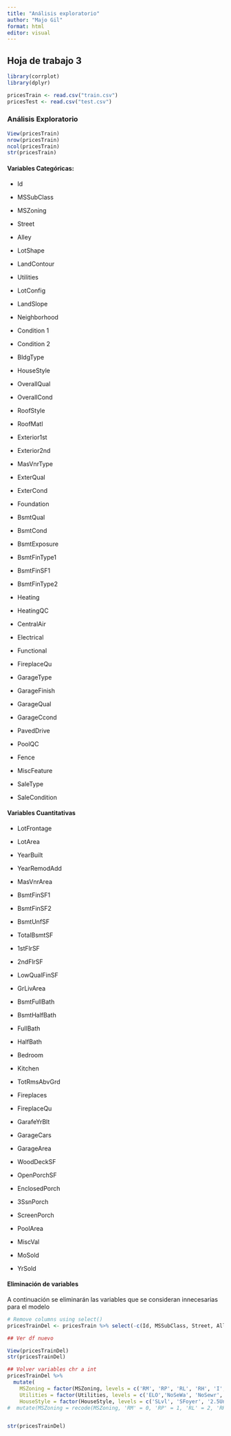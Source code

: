 ```yaml
---
title: "Análisis exploratorio"
author: "Majo Gil"
format: html
editor: visual
---
```


## Hoja de trabajo 3

```r

library(corrplot)
library(dplyr)

pricesTrain <- read.csv("train.csv")
pricesTest <- read.csv("test.csv")
```

### Análisis Exploratorio

```r

View(pricesTrain)
nrow(pricesTrain) 
ncol(pricesTrain) 
str(pricesTrain)
```

#### Variables Categóricas:

-   Id

-   MSSubClass

-   MSZoning

-   Street

-   Alley

-   LotShape

-   LandContour

-   Utilities

-   LotConfig

-   LandSlope

-   Neighborhood

-   Condition 1

-   Condition 2

-   BldgType

-   HouseStyle

-   OverallQual

-   OverallCond

-   RoofStyle

-   RoofMatl

-   Exterior1st

-   Exterior2nd

-   MasVnrType

-   ExterQual

-   ExterCond

-   Foundation

-   BsmtQual

-   BsmtCond

-   BsmtExposure

-   BsmtFinType1

-   BsmtFinSF1

-   BsmtFinType2

-   Heating

-   HeatingQC

-   CentralAir

-   Electrical

-   Functional

-   FireplaceQu

-   GarageType

-   GarageFinish

-   GarageQual

-   GarageCcond

-   PavedDrive

-   PoolQC

-   Fence

-   MiscFeature

-   SaleType

-   SaleCondition

#### Variables Cuantitativas

-   LotFrontage

-   LotArea

-   YearBuilt

-   YearRemodAdd

-   MasVnrArea

-   BsmtFinSF1

-   BsmtFinSF2

-   BsmtUnfSF

-   TotalBsmtSF

-   1stFlrSF

-   2ndFlrSF

-   LowQualFinSF

-   GrLivArea

-   BsmtFullBath

-   BsmtHalfBath

-   FullBath

-   HalfBath

-   Bedroom

-   Kitchen

-   TotRmsAbvGrd

-   Fireplaces

-   FireplaceQu

-   GarafeYrBlt

-   GarageCars

-   GarageArea

-   WoodDeckSF

-   OpenPorchSF

-   EnclosedPorch

-   3SsnPorch

-   ScreenPorch

-   PoolArea

-   MiscVal

-   MoSold

-   YrSold

#### Eliminación de variables 

A continuación se eliminarán las variables que se consideran innecesarias para el modelo

```r

# Remove columns using select()
pricesTrainDel <- pricesTrain %>% select(-c(Id, MSSubClass, Street, Alley, LotShape, LandContour, LotConfig, LandSlope, Neighborhood, Condition1, Condition2, BldgType, RoofStyle, RoofMatl, Exterior1st, Exterior2nd, MasVnrType, BsmtQual, BsmtCond, BsmtExposure, BsmtFinType1, BsmtFinType2, Heating, Electrical, KitchenQual, FireplaceQu, GarageFinish, GarageQual, PavedDrive, PoolQC, Fence, MiscFeature, SaleType, SaleCondition))

## Ver df nuevo

View(pricesTrainDel)
str(pricesTrainDel)

## Volver variables chr a int
pricesTrainDel %>%
  mutate(
    MSZoning = factor(MSZoning, levels = c('RM', 'RP', 'RL', 'RH', 'I', 'FV', 'C', 'A'), labels = c(0,1,2,3,4,5,6,7)), 
    Utilities = factor(Utilities, levels = c('ELO','NoSeWa', 'NoSewr', 'AllPub'), labels = c(0,1,2,3)), 
    HouseStyle = factor(HouseStyle, levels = c('SLvl', 'SFoyer', '2.5Unf', '2.5Fin', '2Story', '1.5Unf', '1.5Fin', '1Story'), labels = c(0,1,2,3,4,5,6,7)))
#  mutate(MSZoning = recode(MSZoning, 'RM' = 0, 'RP' = 1, 'RL' = 2, 'RH' = 3, 'I' = 4, 'FV' = 5, 'C' = 6, 'A' = 7), Utilities = recode(Utilities, 'ELO' = 0, 'NoSeWa' = 1, 'NoSewr' = 2, 'AllPub' = 3), HouseStyle = recode(HouseStyle, 'SLv1' = 0, 'SFoyer' = 1))


str(pricesTrainDel)
```
